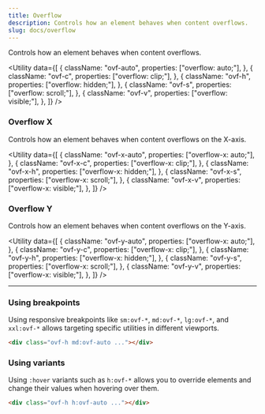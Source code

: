 ```yaml
---
title: Overflow
description: Controls how an element behaves when content overflows.
slug: docs/overflow
---
```


Controls how an element behaves when content overflows.

<Utility
  data={[
    {
      className: "ovf-auto",
      properties: ["overflow: auto;"],
    },
    {
      className: "ovf-c",
      properties: ["overflow: clip;"],
    },
    {
      className: "ovf-h",
      properties: ["overflow: hidden;"],
    },
    {
      className: "ovf-s",
      properties: ["overflow: scroll;"],
    },
    {
      className: "ovf-v",
      properties: ["overflow: visible;"],
    },
  ]}
/>

### Overflow X

Controls how an element behaves when content overflows on the X-axis.

<Utility
  data={[
    {
      className: "ovf-x-auto",
      properties: ["overflow-x: auto;"],
    },
    {
      className: "ovf-x-c",
      properties: ["overflow-x: clip;"],
    },
    {
      className: "ovf-x-h",
      properties: ["overflow-x: hidden;"],
    },
    {
      className: "ovf-x-s",
      properties: ["overflow-x: scroll;"],
    },
    {
      className: "ovf-x-v",
      properties: ["overflow-x: visible;"],
    },
  ]}
/>

### Overflow Y

Controls how an element behaves when content overflows on the Y-axis.

<Utility
  data={[
    {
      className: "ovf-y-auto",
      properties: ["overflow-x: auto;"],
    },
    {
      className: "ovf-y-c",
      properties: ["overflow-x: clip;"],
    },
    {
      className: "ovf-y-h",
      properties: ["overflow-x: hidden;"],
    },
    {
      className: "ovf-y-s",
      properties: ["overflow-x: scroll;"],
    },
    {
      className: "ovf-y-v",
      properties: ["overflow-x: visible;"],
    },
  ]}
/>

---

### Using breakpoints

Using responsive breakpoints like `sm:ovf-*`, `md:ovf-*`, `lg:ovf-*`, and `xxl:ovf-*` allows targeting specific utilities in different viewports.

```html "md:ovf-auto"
<div class="ovf-h md:ovf-auto ..."></div>
```

### Using variants

Using `:hover` variants such as `h:ovf-*` allows you to override elements and change their values when hovering over them.

```html "h:ovf-auto"
<div class="ovf-h h:ovf-auto ..."></div>
```
